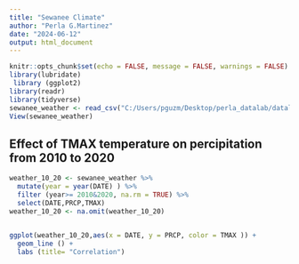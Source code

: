 ```yaml
---
title: "Sewanee Climate"
author: "Perla G.Martinez"
date: "2024-06-12"
output: html_document
---
```


```r
knitr::opts_chunk$set(echo = FALSE, message = FALSE, warnings = FALSE)
library(lubridate)
 library (ggplot2)
library(readr)
library(tidyverse)
sewanee_weather <- read_csv("C:/Users/pguzm/Desktop/perla_datalab/datalab_2024/climate_sewanee/sewanee_weather.csv")
View(sewanee_weather)
```


## Effect of TMAX temperature on percipitation from 2010 to 2020

```r
weather_10_20 <- sewanee_weather %>% 
  mutate(year = year(DATE) ) %>% 
  filter (year>= 2010&2020, na.rm = TRUE) %>% 
  select(DATE,PRCP,TMAX)
weather_10_20 <- na.omit(weather_10_20)
  

```


```r
ggplot(weather_10_20,aes(x = DATE, y = PRCP, color = TMAX )) +
  geom_line () +
  labs (title= "Correlation")
```


